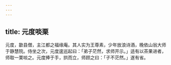 ```yaml
---
---
---
```

title: 元度啖栗
---



元度，歙县僧，主江都之福缘庵。其人实为王尊素，少年放浪诗酒，晚依山翁大师于静慧院。侍坐之次，元度逡巡起曰：「弟子茫然，求师开示。」适有以茶果进者，师取一栗啖之。元度捧于手，拱而立，师顾之曰：「子不茫然。」遂有省。